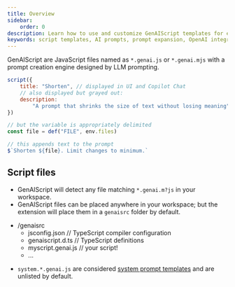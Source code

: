 ```yaml
---
title: Overview
sidebar:
    order: 0
description: Learn how to use and customize GenAIScript templates for efficient AI prompt expansion.
keywords: script templates, AI prompts, prompt expansion, OpenAI integration, template customization
---
```


GenAIScript are JavaScript files named as `*.genai.js` or `*.genai.mjs` 
with a prompt creation engine designed by LLM prompting.

```js title="shorten.genai.mjs"
script({
    title: "Shorten", // displayed in UI and Copilot Chat
    // also displayed but grayed out:
    description:
        "A prompt that shrinks the size of text without losing meaning",
})

// but the variable is appropriately delimited
const file = def("FILE", env.files)

// this appends text to the prompt
$`Shorten ${file}. Limit changes to minimum.`
```

## Script files

-   GenAIScript will detect any file matching `*.genai.m?js` in your workspace.
-   GenAIScript files can be placed anywhere in your workspace; but the extension will place them in a `genaisrc` folder
    by default.

<FileTree>

- /genaisrc
  - jsconfig.json     // TypeScript compiler configuration
  - genaiscript.d.ts  // TypeScript definitions 
  - myscript.genai.js // your script!
  - ...

</FileTree>

-   `system.*.genai.js` are considered [system prompt templates](/genaiscript/reference/scripts/system)
    and are unlisted by default.
